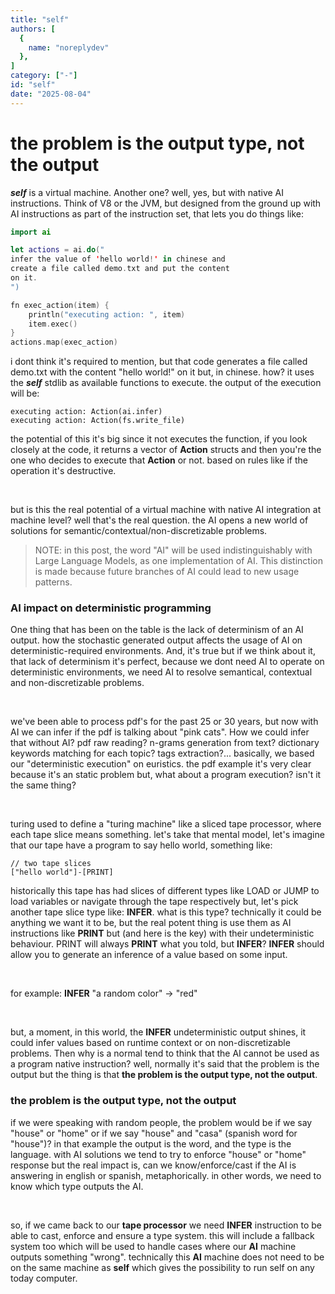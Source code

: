 ```yaml
---
title: "self"
authors: [
  {
    name: "noreplydev"
  }, 
]
category: ["-"]
id: "self"
date: "2025-08-04"
---
```


# the problem is the output type, not the output

*__self__* is a virtual machine. Another one? well, yes, but with native AI instructions.
Think of V8 or the JVM, but designed from the ground up with AI instructions as part of the 
instruction set, that lets you do things like: 

```swift
import ai

let actions = ai.do("
infer the value of 'hello world!' in chinese and
create a file called demo.txt and put the content
on it.
")

fn exec_action(item) {
    println("executing action: ", item)
    item.exec()
}
actions.map(exec_action)
```

i dont think it's required to mention, but that code generates a file called demo.txt
with the content "hello world!" on it but, in chinese. how? it uses the *__self__* stdlib as available functions
to execute. the output of the execution will be: 

```
executing action: Action(ai.infer)
executing action: Action(fs.write_file)
```

the potential of this it's big since it not executes the function, if you look closely at the
code, it returns a vector of __Action__ structs and then you're the one who decides to execute that __Action__ or not. 
based on rules like if the operation it's destructive.

<br/>

but is this the real potential of a virtual machine with native AI integration at machine level? well that's the real
question. the AI opens a new world of solutions for semantic/contextual/non-discretizable problems. 

> NOTE: in this post, the word "AI" will be used indistinguishably with Large Language Models, as one implementation of AI. This distinction is made because future branches of AI could lead to new usage patterns.

### AI impact on deterministic programming
One thing that has been on the table is the lack of determinism of an AI output. how the stochastic generated output affects the usage of AI 
on deterministic-required environments. And, it's true but if we think about it, that lack of determinism it's perfect, because we dont need AI
to operate on deterministic environments, we need AI to resolve semantical, contextual and non-discretizable problems. 

<br/>

we've been able to process pdf's for the past 25 or 30 years, but now with AI we can infer if the pdf is talking about "pink cats". How we could infer that without AI? pdf raw 
reading? n-grams generation from text? dictionary keywords matching for each topic? tags extraction?... basically, we based our "deterministic execution" 
on euristics. the pdf example it's very clear because it's an static problem but, what about a program execution? isn't it the same thing?

<br/>

turing used to define a "turing machine" like a sliced tape processor, where each tape slice means something. let's take that mental model, let's imagine
that our tape have a program to say hello world, something like: 

```
// two tape slices
["hello world"]-[PRINT]
```

historically this tape has had slices of different types like LOAD or JUMP to load variables or navigate through the tape respectively but, let's pick
another tape slice type like: __INFER__. what is this type? technically it could be anything we want it to be,
but the real potent thing is use them as AI instructions like __PRINT__ but (and here is the key) with their undeterministic behaviour. 
PRINT will always __PRINT__ what you told, but __INFER__? __INFER__ should allow you to generate an inference of a value based
on some input. 

<br/>

for example: __INFER__ "a random color" -> "red"

<br/>

but, a moment, in this world, the __INFER__ undeterministic output shines, it could infer values based on runtime context or on non-discretizable problems. 
Then why is a normal tend to think that the AI cannot be used as a program native instruction? well, normally it's said that the problem is the output but the 
thing is that __the problem is the output type, not the output__.


### the problem is the output type, not the output
if we were speaking with random people, the problem would be if we say "house" or "home" or if we say "house" and "casa" (spanish word for "house")? in that
example the output is the word, and the type is the language. with AI solutions we tend to try to enforce "house" or "home" response but the real impact is, 
can we know/enforce/cast if the AI is answering in english or spanish, metaphorically. in other words, we need to know which type outputs the AI.

<br/>

so, if we came back to our __tape processor__ we need __INFER__ instruction to be able to cast, enforce and ensure a type system. this will include a fallback system too
which will be used to handle cases where our __AI__ machine outputs something "wrong". technically this __AI__ machine does not need to be on the same machine as __self__
which gives the possibility to run self on any today computer.


<br/>
<br/>



